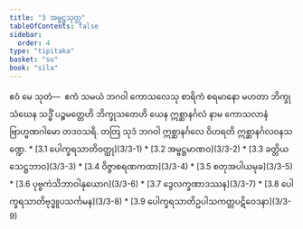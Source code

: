 ```yaml
---
title: "3 အမ္ဗဋ္ဌသုတ္တ"
tableOfContents: false
sidebar:
  order: 4
type: "tipitaka"
basket: "su"
book: "sila"
---
```



<DynamicBreadcrumb />

<Division number="254" book="sila" e="ch" v="6" p="82">

<Paragraph number="347" book="sila">
ဧဝံ မေ သုတံ—  ဧကံ သမယံ ဘဂဝါ ကောသလေသု စာရိကံ စရမာနော မဟတာ ဘိက္ခုသံဃေန သဒ္ဓိံ ပဉ္စမတ္တေဟိ ဘိက္ခုသတေဟိ ယေန ဣစ္ဆာနင်္ဂလံ နာမ ကောသလာနံ ဗြာဟ္မဏဂါမော တဒဝသရိ. တတြ သုဒံ ဘဂဝါ ဣစ္ဆာနင်္ဂလေ ဝိဟရတိ ဣစ္ဆာနင်္ဂလဝနသဏ္ဍေ.

</Paragraph>
</Division>

<TableOfContents book="sila" section="3">
* [3.1 ပေါက္ခရသာတိဝတ္ထု](3/3-1)
* [3.2 အမ္ဗဋ္ဌမာဏဝ](3/3-2)
* [3.3 ခတ္တိယသေဋ္ဌဘာဝ](3/3-3)
* [3.4 ဝိဇ္ဇာစရဏကထာ](3/3-4)
* [3.5 စတုအပါယမုခ](3/3-5)
* [3.6 ပုဗ္ဗကဲသိဘာဝါနုယောဂ](3/3-6)
* [3.7 ဒွေလက္ခဏာဒဿန](3/3-7)
* [3.8 ပေါက္ခရသာတိဗုဒ္ဓူပသင်္ကမန](3/3-8)
* [3.9 ပေါက္ခရသာတိဥပါသကတ္တပဋိဝေဒနာ](3/3-9)
</TableOfContents>
